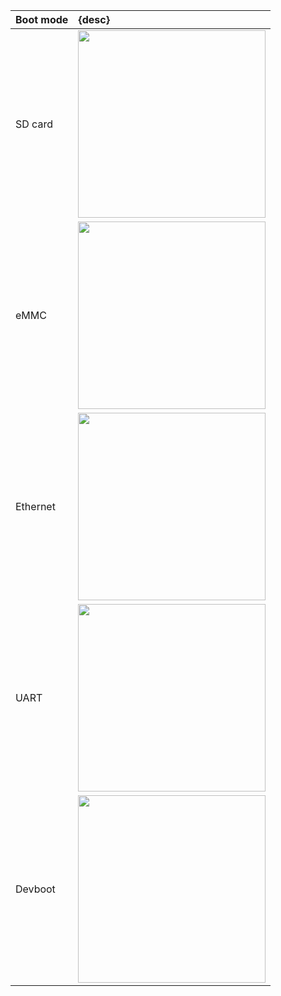 | Boot mode         | {desc}                                                                 |
| :---------------- | :--------------------------------------------------------------------- |
| SD card           | <img width="300" src="/images/bootmode/sd-card-bootmode.svg" />        |
| eMMC              | <img width="300" src="/images/bootmode/emmc-bootmode.svg" />           |
| Ethernet          | <img width="300" src="/images/bootmode/ethernet-rgmii-bootmode.svg" /> |
| UART              | <img width="300" src="/images/bootmode/uart-bootmode.svg" />           |
| Devboot           | <img width="300" src="/images/bootmode/devboot-bootmode.svg" />        |
